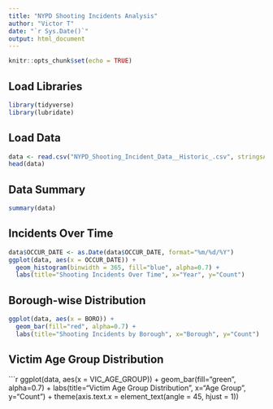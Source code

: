 ```yaml
---
title: "NYPD Shooting Incidents Analysis"
author: "Victor T"
date: "`r Sys.Date()`"
output: html_document
---
```


```r
knitr::opts_chunk$set(echo = TRUE)
```

## Load Libraries
```r
library(tidyverse)
library(lubridate)
```

## Load Data
```r
data <- read.csv("NYPD_Shooting_Incident_Data__Historic_.csv", stringsAsFactors = FALSE)
head(data)
```

## Data Summary
```r
summary(data)
```

## Incidents Over Time
```r
data$OCCUR_DATE <- as.Date(data$OCCUR_DATE, format="%m/%d/%Y")
ggplot(data, aes(x = OCCUR_DATE)) +
  geom_histogram(binwidth = 365, fill="blue", alpha=0.7) +
  labs(title="Shooting Incidents Over Time", x="Year", y="Count")
```

## Borough-wise Distribution
```r
ggplot(data, aes(x = BORO)) +
  geom_bar(fill="red", alpha=0.7) +
  labs(title="Shooting Incidents by Borough", x="Borough", y="Count")
```

## Victim Age Group Distribution
```r
ggplot(data, aes(x = VIC_AGE_GROUP)) +
  geom_bar(fill="green", alpha=0.7) +
  labs(title="Victim Age Group Distribution", x="Age Group", y="Count") +
  theme(axis.text.x = element_text(angle = 45, hjust = 1))
